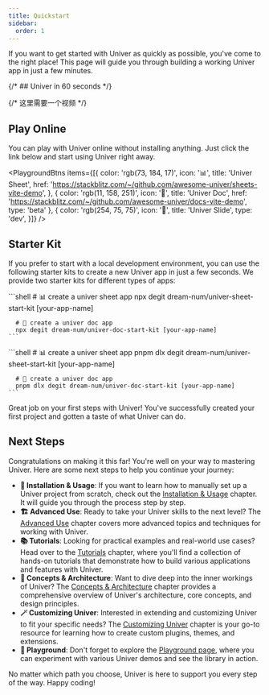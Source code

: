 ```yaml
---
title: Quickstart
sidebar:
  order: 1
---
```


If you want to get started with Univer as quickly as possible, you've come to the right place! This page will guide you through building a working Univer app in just a few minutes.

{/* ## Univer in 60 seconds */}

{/* 这里需要一个视频 */}

## Play Online

You can play with Univer online without installing anything. Just click the link below and start using Univer right away.


<PlaygroundBtns
  items={[{
    color: 'rgb(73, 184, 17)',
    icon: '📊',
    title: 'Univer Sheet',
    href: 'https://stackblitz.com/~/github.com/awesome-univer/sheets-vite-demo',
  }, {
    color: 'rgb(11, 158, 251)',
    icon: '📝',
    title: 'Univer Doc',
    href: 'https://stackblitz.com/~/github.com/awesome-univer/docs-vite-demo',
    type: 'beta'
  }, {
    color: 'rgb(254, 75, 75)',
    icon: '🎨',
    title: 'Univer Slide',
    type: 'dev',
  }]}
/>

## Starter Kit

If you prefer to start with a local development environment, you can use the following starter kits to create a new Univer app in just a few seconds. We provide two starter kits for different types of apps:


<Tabs>
  <TabItem label="npm">
    ```shell
      # 📊 create a univer sheet app
      npx degit dream-num/univer-sheet-start-kit [your-app-name]

      # 📝 create a univer doc app
      npx degit dream-num/univer-doc-start-kit [your-app-name]
    ```
  </TabItem>
  <TabItem label="pnpm">
    ```shell
      # 📊 create a univer sheet app
      pnpm dlx degit dream-num/univer-sheet-start-kit [your-app-name]

      # 📝 create a univer doc app
      pnpm dlx degit dream-num/univer-doc-start-kit [your-app-name]
    ```
  </TabItem>
</Tabs>

Great job on your first steps with Univer! You've successfully created your first project and gotten a taste of what Univer can do.

## Next Steps

Congratulations on making it this far! You're well on your way to mastering Univer. Here are some next steps to help you continue your journey:

- **🔰 Installation & Usage**: If you want to learn how to manually set up a Univer project from scratch, check out the [Installation & Usage](/quick-start/installation/) chapter. It will guide you through the process step by step.
- **🏗️ Advanced Use**: Ready to take your Univer skills to the next level? The [Advanced Use](/guides/advanced-use) chapter covers more advanced topics and techniques for working with Univer.
- **📚 Tutorials**: Looking for practical examples and real-world use cases? Head over to the [Tutorials](/guides/tutorials) chapter, where you'll find a collection of hands-on tutorials that demonstrate how to build various applications and features with Univer.
- **🧱 Concepts & Architecture**: Want to dive deep into the inner workings of Univer? The [Concepts & Architecture](/guides/concepts-and-architecture/architecture/) chapter provides a comprehensive overview of Univer's architecture, core concepts, and design principles.
- **🪄 Customizing Univer**: Interested in extending and customizing Univer to fit your specific needs? The [Customizing Univer](/guides/customization) chapter is your go-to resource for learning how to create custom plugins, themes, and extensions.
- **🎢 Playground**: Don't forget to explore the [Playground page](/playground), where you can experiment with various Univer demos and see the library in action.

No matter which path you choose, Univer is here to support you every step of the way. Happy coding!
